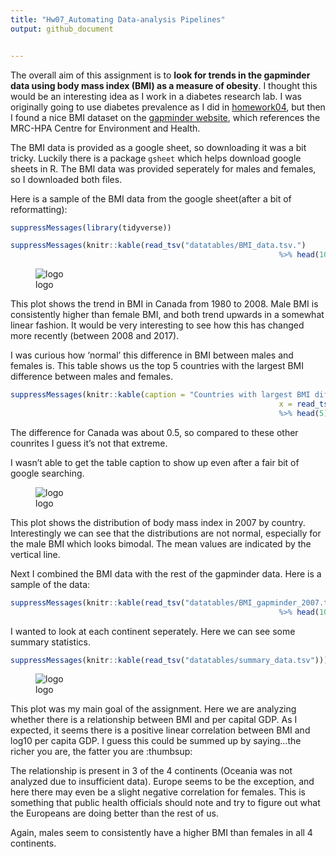 ```yaml
---
title: "Hw07_Automating Data-analysis Pipelines"
output: github_document


---
```


The overall aim of this assignment is to **look for trends in the gapminder data using body mass index (BMI) as a measure of obesity**. I thought this would be an interesting idea as I work in a diabetes research lab. I was originally going to use diabetes prevalence as I did in [homework04](https://github.com/sepkamal/STAT545-hw-Kamal-Sepehr/blob/master/Hw04/hw04-tidaydata.md), but then I found a nice BMI dataset on the [gapminder website](http://www.gapminder.org/data/), which references the MRC-HPA Centre for Environment and Health.

The BMI data is provided as a google sheet, so downloading it was a bit tricky. Luckily there is a package `gsheet` which helps download google sheets in R. The BMI data was provided seperately for males and females, so I downloaded both files.

Here is a sample of the BMI data from the google sheet(after a bit of reformatting):

```r
suppressMessages(library(tidyverse))

suppressMessages(knitr::kable(read_tsv("datatables/BMI_data.tsv.")
															%>% head(10)))

```




![logo](https://raw.githubusercontent.com/sepkamal/STAT545-hw-Kamal-Sepehr/master/Hw07/plots/BMI_plot_canada.jpeg)


This plot shows the trend in BMI in Canada from 1980 to 2008. Male BMI is consistently higher than female BMI, and both trend upwards in a somewhat linear fashion. It would be very interesting to see how this has changed more recently (between 2008 and 2017).

I was curious how 'normal' this difference in BMI between males and females is. This table shows us the top 5 countries with the largest BMI difference between males and females.



```r


suppressMessages(knitr::kable(caption = "Countries with largest BMI difference between males and females",
															x = read_tsv("datatables/BMI_sex_differences.tsv") 
															%>% head(5)))
```

The difference for Canada was about 0.5, so compared to these other counrites I guess it's not that extreme.

I wasn't able to get the table caption to show up even after a fair bit of google searching.


![logo](https://raw.githubusercontent.com/sepkamal/STAT545-hw-Kamal-Sepehr/master/Hw07/plots/BMI_histogram.jpeg)


This plot shows the distribution of body mass index in 2007 by country. Interestingly we can see that the distributions are not normal, especially for the male BMI which looks bimodal. The mean values are indicated by the vertical line.


Next I combined the BMI data with the rest of the gapminder data. Here is a sample of the data:


```r
suppressMessages(knitr::kable(read_tsv("datatables/BMI_gapminder_2007.tsv")
															%>% head(10)))
```

I wanted to look at each continent seperately. Here we can see some summary statistics.

```r
suppressMessages(knitr::kable(read_tsv("datatables/summary_data.tsv")))
```

![logo](https://raw.githubusercontent.com/sepkamal/STAT545-hw-Kamal-Sepehr/master/Hw07/plots/BMI_vs_gdpPercap_plot.jpeg)


This plot was my main goal of the assignment. Here we are analyzing whether there is a relationship between BMI and per capital GDP. As I expected, it seems there is a positive linear correlation between BMI and log10 per capita GDP. I guess this could be summed up by saying...the richer you are, the fatter you are :thumbsup:

The relationship is present in 3 of the 4 continents (Oceania was not analyzed due to insufficient data). Europe seems to be the exception, and here there may even be a slight negative correlation for females. This is something that public health officials should note and try to figure out what the Europeans are doing better than the rest of us.

Again, males seem to consistently have a higher BMI than females in all 4 continents.


